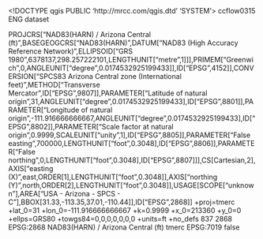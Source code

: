 <!DOCTYPE qgis PUBLIC 'http://mrcc.com/qgis.dtd' 'SYSTEM'>
<qgis version="3.22.8-Białowieża">
  <identifier>ccflow0315</identifier>
  <parentidentifier></parentidentifier>
  <language>ENG</language>
  <type>dataset</type>
  <title>ccflow0315</title>
  <abstract></abstract>
  <links/>
  <fees></fees>
  <encoding></encoding>
  <crs>
    <spatialrefsys>
      <wkt>PROJCRS["NAD83(HARN) / Arizona Central (ft)",BASEGEOGCRS["NAD83(HARN)",DATUM["NAD83 (High Accuracy Reference Network)",ELLIPSOID["GRS 1980",6378137,298.257222101,LENGTHUNIT["metre",1]]],PRIMEM["Greenwich",0,ANGLEUNIT["degree",0.0174532925199433]],ID["EPSG",4152]],CONVERSION["SPCS83 Arizona Central zone (International feet)",METHOD["Transverse Mercator",ID["EPSG",9807]],PARAMETER["Latitude of natural origin",31,ANGLEUNIT["degree",0.0174532925199433],ID["EPSG",8801]],PARAMETER["Longitude of natural origin",-111.916666666667,ANGLEUNIT["degree",0.0174532925199433],ID["EPSG",8802]],PARAMETER["Scale factor at natural origin",0.9999,SCALEUNIT["unity",1],ID["EPSG",8805]],PARAMETER["False easting",700000,LENGTHUNIT["foot",0.3048],ID["EPSG",8806]],PARAMETER["False northing",0,LENGTHUNIT["foot",0.3048],ID["EPSG",8807]]],CS[Cartesian,2],AXIS["easting (X)",east,ORDER[1],LENGTHUNIT["foot",0.3048]],AXIS["northing (Y)",north,ORDER[2],LENGTHUNIT["foot",0.3048]],USAGE[SCOPE["unknown"],AREA["USA - Arizona - SPCS - C"],BBOX[31.33,-113.35,37.01,-110.44]],ID["EPSG",2868]]</wkt>
      <proj4>+proj=tmerc +lat_0=31 +lon_0=-111.916666666667 +k=0.9999 +x_0=213360 +y_0=0 +ellps=GRS80 +towgs84=0,0,0,0,0,0,0 +units=ft +no_defs</proj4>
      <srsid>837</srsid>
      <srid>2868</srid>
      <authid>EPSG:2868</authid>
      <description>NAD83(HARN) / Arizona Central (ft)</description>
      <projectionacronym>tmerc</projectionacronym>
      <ellipsoidacronym>EPSG:7019</ellipsoidacronym>
      <geographicflag>false</geographicflag>
    </spatialrefsys>
  </crs>
  <extent/>
</qgis>
